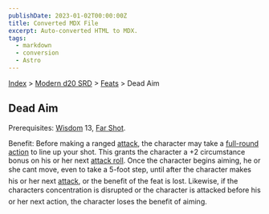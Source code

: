 ```yaml
---
publishDate: 2023-01-02T00:00:00Z
title: Converted MDX File
excerpt: Auto-converted HTML to MDX.
tags:
  - markdown
  - conversion
  - Astro
---
```






[Index](-index) > [Modern d20 SRD](modern-d20-srd-index) > [Feats](modern-d20-srd-feats-index) > Dead Aim




## Dead Aim


Prerequisites: [Wisdom](modern-d20-srd-basics-ability-scores) 13, [Far
  Shot](modern-d20-srd-feats-far-shot).


Benefit: Before making a ranged [attack](modern-d20-srd-combat-attack-actions), the character may take a [full-round
  action](modern-d20-srd-combat-full-round-actions) to line up your shot. This grants the character a +2 circumstance bonus on his or her next [attack
  roll](modern-d20-srd-combat-attack-roll). Once the character begins aiming, he or she cant move, even to take a 5-foot step, until after the character makes his or her next [attack](modern-d20-srd-combat-attack-roll), or the benefit of the feat is lost. Likewise, if the characters concentration is disrupted or the character is attacked before his or her next action, the character loses the benefit of aiming.



